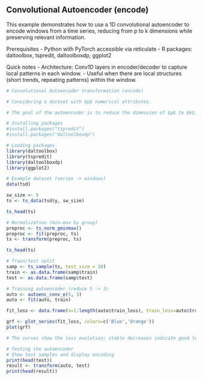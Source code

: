## Convolutional Autoencoder (encode)

This example demonstrates how to use a 1D convolutional autoencoder to encode windows from a time series, reducing from p to k dimensions while preserving relevant information.

Prerequisites
- Python with PyTorch accessible via reticulate
- R packages: daltoolbox, tspredit, daltoolboxdp, ggplot2

Quick notes
- Architecture: Conv1D layers in encoder/decoder to capture local patterns in each window.
- Useful when there are local structures (short trends, repeating patterns) within the window.

```r
# Convolutional Autoencoder transformation (encode)

# Considering a dataset with $p$ numerical attributes. 

# The goal of the autoencoder is to reduce the dimension of $p$ to $k$, such that these $k$ attributes are enough to recompose the original $p$ attributes. 

# Installing packages
#install.packages("tspredit")
#install.packages("daltoolboxdp")
```

```r
# Loading packages
library(daltoolbox)
library(tspredit)
library(daltoolboxdp)
library(ggplot2)
```

```r
# Example dataset (series -> windows) 
data(tsd)

sw_size <- 5
ts <- ts_data(tsd$y, sw_size)

ts_head(ts)
```

```r
# Normalization (min-max by group)
preproc <- ts_norm_gminmax()
preproc <- fit(preproc, ts)
ts <- transform(preproc, ts)

ts_head(ts)
```

```r
# Train/test split
samp <- ts_sample(ts, test_size = 10)
train <- as.data.frame(samp$train)
test <- as.data.frame(samp$test)
```

```r
# Training autoencoder (reduce 5 -> 3)
auto <- autoenc_conv_e(5, 3)
auto <- fit(auto, train)
```

```r
fit_loss <- data.frame(x=1:length(auto$train_loss), train_loss=auto$train_loss,val_loss=auto$val_loss)

grf <- plot_series(fit_loss, colors=c('Blue','Orange'))
plot(grf)
```
 
```r
# The curves show the loss evolution; stable decreases indicate good learning
``` 

```r
# Testing the autoencoder
# Show test samples and display encoding
print(head(test))
result <- transform(auto, test)
print(head(result))
```

